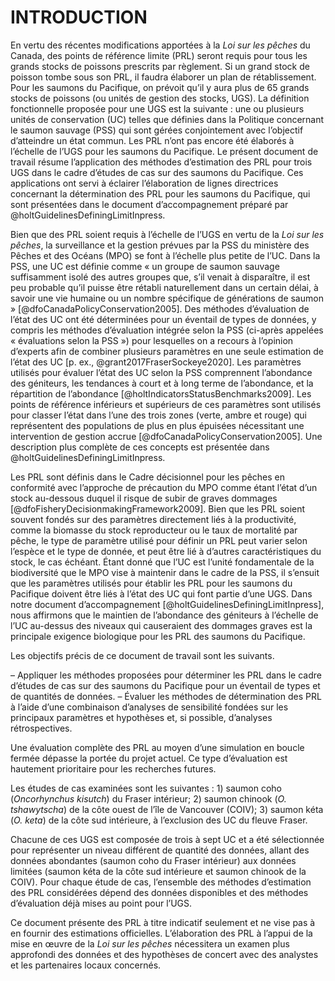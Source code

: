 # INTRODUCTION
En vertu des récentes modifications apportées à la *Loi sur les pêches* du Canada, des points de référence limite (PRL) seront requis pour tous les grands stocks de poissons prescrits par règlement. Si un grand stock de poisson tombe sous son PRL, il faudra élaborer un plan de rétablissement. Pour les saumons du Pacifique, on prévoit qu’il y aura plus de 65 grands stocks de poissons (ou unités de gestion des stocks, UGS). La définition fonctionnelle proposée pour une UGS est la suivante : une ou plusieurs unités de conservation (UC) telles que définies dans la Politique concernant le saumon sauvage (PSS) qui sont gérées conjointement avec l’objectif d’atteindre un état commun. Les PRL n’ont pas encore été élaborés à l’échelle de l’UGS pour les saumons du Pacifique. Le présent document de travail résume l’application des méthodes d’estimation des PRL pour trois UGS dans le cadre d’études de cas sur des saumons du Pacifique. Ces applications ont servi à éclairer l’élaboration de lignes directrices concernant la détermination des PRL pour les saumons du Pacifique, qui sont présentées dans le document d’accompagnement préparé par @holtGuidelinesDefiningLimitInpress.  

Bien que des PRL soient requis à l’échelle de l’UGS en vertu de la *Loi sur les pêches*, la surveillance et la gestion prévues par la PSS du ministère des Pêches et des Océans (MPO) se font à l’échelle plus petite de l’UC. Dans la PSS, une UC est définie comme « un groupe de saumon sauvage suffisamment isolé des autres groupes que, s’il venait à disparaître, il est peu probable qu’il puisse être rétabli naturellement dans un certain délai, à savoir une vie humaine ou un nombre spécifique de générations de saumon » [@dfoCanadaPolicyConservation2005]. Des méthodes d’évaluation de l’état des UC ont été déterminées pour un éventail de types de données, y compris les méthodes d’évaluation intégrée selon la PSS (ci-après appelées « évaluations selon la PSS ») pour lesquelles on a recours à l’opinion d’experts afin de combiner plusieurs paramètres en une seule estimation de l’état des UC [p. ex., @grant2017FraserSockeye2020]. Les paramètres utilisés pour évaluer l’état des UC selon la PSS comprennent l’abondance des géniteurs, les tendances à court et à long terme de l’abondance, et la répartition de l’abondance [@holtIndicatorsStatusBenchmarks2009]. Les points de référence inférieurs et supérieurs de ces paramètres sont utilisés pour classer l’état dans l’une des trois zones (verte, ambre et rouge) qui représentent des populations de plus en plus épuisées nécessitant une intervention de gestion accrue [@dfoCanadaPolicyConservation2005]. Une description plus complète de ces concepts est présentée dans @holtGuidelinesDefiningLimitInpress.

Les PRL sont définis dans le Cadre décisionnel pour les pêches en conformité avec l’approche de précaution du MPO comme étant l’état d’un stock au-dessous duquel il risque de subir de graves dommages [@dfoFisheryDecisionmakingFramework2009]. Bien que les PRL soient souvent fondés sur des paramètres directement liés à la productivité, comme la biomasse du stock reproducteur ou le taux de mortalité par pêche, le type de paramètre utilisé pour définir un PRL peut varier selon l’espèce et le type de donnée, et peut être lié à d’autres caractéristiques du stock, le cas échéant. Étant donné que l’UC est l’unité fondamentale de la biodiversité que le MPO vise à maintenir dans le cadre de la PSS, il s’ensuit que les paramètres utilisés pour établir les PRL pour les saumons du Pacifique doivent être liés à l’état des UC qui font partie d’une UGS. Dans notre document d’accompagnement [@holtGuidelinesDefiningLimitInpress], nous affirmons que le maintien de l’abondance des géniteurs à l’échelle de l’UC au-dessus des niveaux qui causeraient des dommages graves est la principale exigence biologique pour les PRL des saumons du Pacifique.


Les objectifs précis de ce document de travail sont les suivants.

– Appliquer les méthodes proposées pour déterminer les PRL dans le cadre d’études de cas sur des saumons du Pacifique pour un éventail de types et de quantités de données.
– Évaluer les méthodes de détermination des PRL à l’aide d’une combinaison d’analyses de sensibilité fondées sur les principaux paramètres et hypothèses et, si possible, d’analyses rétrospectives.

Une évaluation complète des PRL au moyen d’une simulation en boucle fermée dépasse la portée du projet actuel. Ce type d’évaluation est hautement prioritaire pour les recherches futures. 

Les études de cas examinées sont les suivantes :
1)	saumon coho (*Oncorhynchus kisutch*) du Fraser intérieur;
2)	saumon chinook (*O. tshawytscha*) de la côte ouest de l’île de Vancouver (COIV);
3)	saumon kéta (*O. keta*) de la côte sud intérieure, à l’exclusion des UC du fleuve Fraser.

Chacune de ces UGS est composée de trois à sept UC et a été sélectionnée pour représenter un niveau différent de quantité des données, allant des données abondantes (saumon coho du Fraser intérieur) aux données limitées (saumon kéta de la côte sud intérieure et saumon chinook de la COIV). Pour chaque étude de cas, l’ensemble des méthodes d’estimation des PRL considérées dépend des données disponibles et des méthodes d’évaluation déjà mises au point pour l’UGS. 

Ce document présente des PRL à titre indicatif seulement et ne vise pas à en fournir des estimations officielles. L’élaboration des PRL à l’appui de la mise en œuvre de la *Loi sur les pêches* nécessitera un examen plus approfondi des données et des hypothèses de concert avec des analystes et les partenaires locaux concernés.
